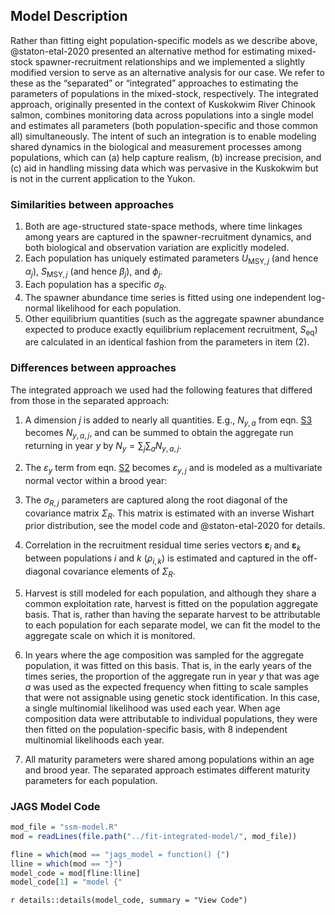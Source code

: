 ## Model Description {#alt-ssm-description}

Rather than fitting eight population-specific models as we describe above, @staton-etal-2020 presented an alternative method for estimating mixed-stock spawner-recruitment relationships and we implemented a slightly modified version to serve as an alternative analysis for our case. We refer to these as the "separated" or "integrated" approaches to estimating the parameters of populations in the mixed-stock, respectively. The integrated approach, originally presented in the context of Kuskokwim River Chinook salmon, combines monitoring data across populations into a single model and estimates all parameters (both population-specific and those common all) simultaneously. The intent of such an integration is to enable modeling shared dynamics in the biological and measurement processes among populations, which can (a) help capture realism, (b) increase precision, and (c) aid in handling missing data which was pervasive in the Kuskokwim but is not in the current application to the Yukon.

### Similarities between approaches

1.  Both are age-structured state-space methods, where time linkages among years are captured in the spawner-recruitment dynamics, and both biological and observation variation are explicitly modeled.
2.  Each population has uniquely estimated parameters $U_{\mathrm{MSY},j}$ (and hence $\alpha_j$), $S_{\mathrm{MSY},j}$ (and hence $\beta_j$), and $\phi_j$.
3.  Each population has a specific $\sigma_R$.
4.  The spawner abundance time series is fitted using one independent log-normal likelihood for each population.
5.  Other equilibrium quantities (such as the aggregate spawner abundance expected to produce exactly equilibrium replacement recruitment, $S_{\mathrm{eq}}$) are calculated in an identical fashion from the parameters in item (2).

### Differences between approaches

The integrated approach we used had the following features that differed from those in the separated approach:

1.  A dimension $j$ is added to nearly all quantities. E.g., $N_{y,a}$ from eqn. [S3](#apportion-R) becomes $N_{y,a,j}$, and can be summed to obtain the aggregate run returning in year $y$ by $N_y =\sum_j\sum_aN_{y,a,j}$.

2.  The $\varepsilon_y$ term from eqn. [S2](#eq-residuals) becomes $\varepsilon_{y,j}$ and is modeled as a multivariate normal vector within a brood year:

    \begin{equation}
    \boldsymbol{\varepsilon}_{y} \sim \mathcal{MVN}\left(\mathbf{0}, \Sigma_R\right)
    \end{equation}

3.  The $\sigma_{R,j}$ parameters are captured along the root diagonal of the covariance matrix $\Sigma_R$. This matrix is estimated with an inverse Wishart prior distribution, see the model code and @staton-etal-2020 for details.

4.  Correlation in the recruitment residual time series vectors $\boldsymbol{\varepsilon}_i$ and $\boldsymbol{\varepsilon}_k$ between populations $i$ and $k$ ($\rho_{i,k}$) is estimated and captured in the off-diagonal covariance elements of $\Sigma_R$.

5.  Harvest is still modeled for each population, and although they share a common exploitation rate, harvest is fitted on the population aggregate basis. That is, rather than having the separate harvest to be attributable to each population for each separate model, we can fit the model to the aggregate scale on which it is monitored.

6.  In years where the age composition was sampled for the aggregate population, it was fitted on this basis. That is, in the early years of the times series, the proportion of the aggregate run in year $y$ that was age $a$ was used as the expected frequency when fitting to scale samples that were not assignable using genetic stock identification. In this case, a single multinomial likelihood was used each year. When age composition data were attributable to individual populations, they were then fitted on the population-specific basis, with 8 independent multinomial likelihoods each year.

7.  All maturity parameters were shared among populations within an age and brood year. The separated approach estimates different maturity parameters for each population.

### JAGS Model Code

```r
mod_file = "ssm-model.R"
mod = readLines(file.path("../fit-integrated-model/", mod_file))

fline = which(mod == "jags_model = function() {")
lline = which(mod == "}")
model_code = mod[fline:lline]
model_code[1] = "model {"
```

`r details::details(model_code, summary = "View Code")`
